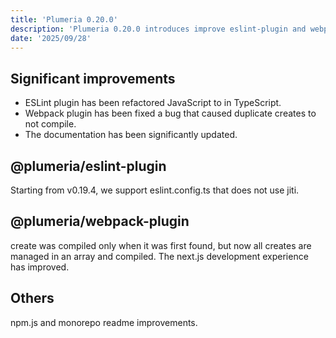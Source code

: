 ```yaml
---
title: 'Plumeria 0.20.0'
description: 'Plumeria 0.20.0 introduces improve eslint-plugin and webpack-plugin. (1 min read)'
date: '2025/09/28'
---
```


## Significant improvements

- ESLint plugin has been refactored JavaScript to in TypeScript.
- Webpack plugin has been fixed a bug that caused duplicate creates to not compile.
- The documentation has been significantly updated.

## @plumeria/eslint-plugin
Starting from v0.19.4, we support eslint.config.ts that does not use jiti.

## @plumeria/webpack-plugin
create was compiled only when it was first found, but now all creates are managed in an array and compiled.
The next.js development experience has improved.

## Others
npm.js and monorepo readme improvements.